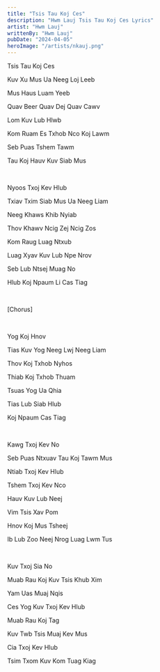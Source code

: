 ```yaml
---
title: "Tsis Tau Koj Ces"
description: "Hwm Lauj Tsis Tau Koj Ces Lyrics"
artist: "Hwm Lauj"
writtenBy: "Hwm Lauj"
pubDate: "2024-04-05"
heroImage: "/artists/nkauj.png"
---
```


Tsis Tau Koj Ces

Kuv Xu Mus Ua Neeg Loj Leeb

Mus Haus Luam Yeeb

Quav Beer Quav Dej Quav Cawv

Lom Kuv Lub Hlwb

Kom Ruam Es Txhob Nco Koj Lawm

Seb Puas Tshem Tawm

Tau Koj Hauv Kuv Siab Mus

<br />

Nyoos Txoj Kev Hlub

Txiav Txim Siab Mus Ua Neeg Liam

Neeg Khaws Khib Nyiab

Thov Khawv Ncig Zej Ncig Zos

Kom Raug Luag Ntxub

Luag Xyav Kuv Lub Npe Nrov

Seb Lub Ntsej Muag No

Hlub Koj Npaum Li Cas Tiag

<br />

[Chorus]

<br />

Yog Koj Hnov

Tias Kuv Yog Neeg Lwj Neeg Liam

Thov Koj Txhob Nyhos

Thiab Koj Txhob Thuam

Tsuas Yog Ua Qhia

Tias Lub Siab Hlub

Koj Npaum Cas Tiag

<br />

Kawg Txoj Kev No

Seb Puas Ntxuav Tau Koj Tawm Mus

Ntiab Txoj Kev Hlub

Tshem Txoj Kev Nco

Hauv Kuv Lub Neej

Vim Tsis Xav Pom

Hnov Koj Mus Tsheej

Ib Lub Zoo Neej Nrog Luag Lwm Tus

<br />

Kuv Txoj Sia No

Muab Rau Koj Kuv Tsis Khub Xim

Yam Uas Muaj Nqis

Ces Yog Kuv Txoj Kev Hlub

Muab Rau Koj Tag

Kuv Twb Tsis Muaj Kev Mus

Cia Txoj Kev Hlub

Tsim Txom Kuv Kom Tuag Kiag
